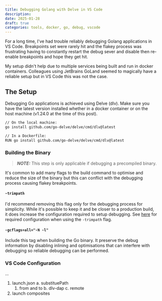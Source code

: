 ```yaml
---
title: Debugging Golang with Delve in VS Code
description:
date: 2025-01-28
draft: true
categories: tools, docker, go, debug, vscode
---
```


For a long time, I've had trouble reliably debugging Golang applications in VS Code. Breakpoints set were rarely hit and the flakey process was frustrating having to constantly restart the debug sever and disable then re-enable breakpoints and hope they get hit.

My setup didn't help due to multiple services being built and run in docker containers. Colleagues using JetBrains GoLand seemed to magically have a reliable setup but in VS Code this was not the case.

## The Setup

Debugging Go applications is achieved using Delve (dlv). Make sure you have the latest version installed whether in a docker container or on the host machine (v1.24.0 at the time of this post).

```sh
// On the local machine:
go install github.com/go-delve/delve/cmd/dlv@latest

// In a Dockerfile:
RUN go install github.com/go-delve/delve/cmd/dlv@latest
```

### Building the Binary

> **_NOTE:_**  This step is only applicable if debugging a precompiled binary.

It's common to add many flags to the build command to optimise and reduce the size of the binary but this can conflict with the debugging process causing flakey breakpoints.

#### `-trimpath`

I'd recommend removing this flag only for the debugging process for simplicity. While it's possible to keep it and be closer to a production build, it does increase the configuration required to setup debugging. See [here](https://github.com/golang/vscode-go/wiki/debugging#trimpath-tips) for required configuration when using the `-trimpath` flag.

#### `-gcflags=all="-N -l"`

Include this tag when building the Go binary. It preserve the debug information by disabling inlining and optimisations that can interfere with debugging so reliable debugging can be performed.

### VS Code Configuration

...

1. launch.json
  a. substituePath
    1. from and to
  b. dlv-dap
  c. remote
2. launch composites
